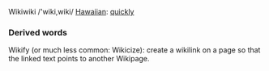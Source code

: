 Wikiwiki /'wiki,wiki/ [[Hawaiian]]: [[quickly]]

===Derived words===

Wikify (or much less common: Wikicize): create a wikilink on a page so that the linked text points to another Wikipage.
